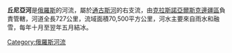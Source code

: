 '''丘尼亞河'''是[[俄羅斯|俄羅斯]]的河流，屬於[[通古斯河|通古斯河]]的右支流，由[[克拉斯諾亞爾斯克邊疆區|克拉斯諾亞爾斯克邊疆區]]負責管轄，河道全長727公里，流域面積70,500平方公里，河水主要來自雨水和融雪，每年十月至翌年五月結冰。

{{Russia-geo-stub}}
[[Category:俄羅斯河流|Category:俄羅斯河流]]